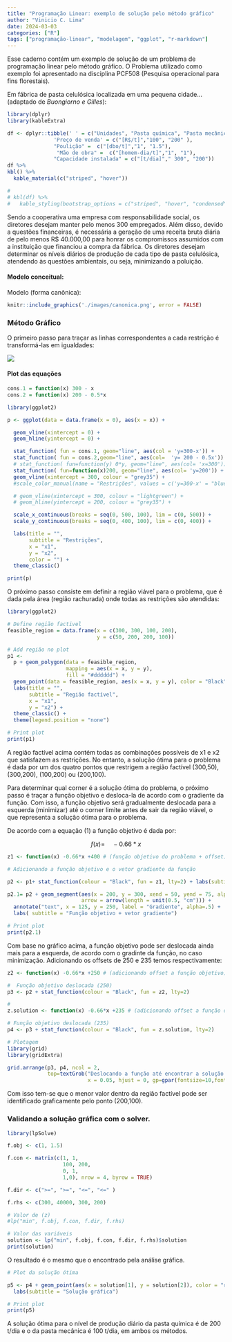 ```yaml
---
title: "Programação Linear: exemplo de solução pelo método gráfico"
author: "Vinicio C. Lima"
date: 2024-03-03
categories: ["R"]
tags: ["programação-linear", "modelagem", "ggplot", "r-markdown"]
---
```


Esse caderno contém um exemplo de solução de um problema de programação linear pelo método gráfico.
O Problema utilizado como exemplo foi apresentado na disciplina PCF508 (Pesquisa operacional para fins florestais).



Em fábrica de pasta celulósica localizada em uma pequena cidade... (adaptado de _Buongiorno e Gilles_): 

```r

library(dplyr)
library(kableExtra)

df <- dplyr::tibble(' ' = c("Unidades", "Pasta química", "Pasta mecânica"), 
               'Preço de venda' = c("[R$/t]","100", "200" ), 
               "Poulição" =  c("[dbo/t]","1", "1.5"),
                "Mão de obra" =  c("[homem-dia/t]","1", "1"),
               "Capacidade instalada" = c("[t/dia]"," 300", "200"))
df %>%
kbl() %>%
  kable_material(c("striped", "hover"))

# 
# kbl(df) %>%
#   kable_styling(bootstrap_options = c("striped", "hover", "condensed"))

```



Sendo a cooperativa uma empresa com responsabilidade social, os diretores desejam manter pelo menos 300 empregados. Além disso, devido a questões financeiras, é necessária a geração de uma receita bruta diária de pelo menos R$ 40.000,00 para honrar os compromissos assumidos com a instituição que financiou a compra da fábrica. Os diretores desejam determinar os níveis diários de produção de cada tipo de pasta celulósica, atendendo às questões ambientais, ou seja, minimizando a poluição.



#### Modelo conceitual:


Modelo (forma canônica):


```r
knitr::include_graphics('./images/canonica.png', error = FALSE)
```

### Método Gráfico

O primeiro passo para traçar as linhas correspondentes a cada restrição é transformá-las em igualdades:

![](images/igualdades_3.png)



#### Plot das equações

```r


cons.1 = function(x) 300 - x
cons.2 = function(x) 200 - 0.5*x

library(ggplot2)

p <- ggplot(data = data.frame(x = 0), aes(x = x)) +

  geom_vline(xintercept = 0) +
  geom_hline(yintercept = 0) +

  stat_function( fun = cons.1, geom="line", aes(col = 'y=300-x')) +
  stat_function( fun = cons.2,geom="line", aes(col=  'y= 200 - 0.5x')) +
  # stat_function( fun=function(y) 0*y, geom="line", aes(col= 'x=300')) +
  stat_function( fun=function(x)200, geom="line", aes(col= 'y=200')) +
  geom_vline(xintercept = 300, colour = "grey35") +
  #scale_color_manual(name = "Restrições", values = c('y=300-x' = "blue", 'y= 200 - 0.5x' = "red", 'y=200' = "lightblue", "x_300" = "grey35")) +

  # geom_vline(xintercept = 300, colour = "lightgreen") +
  # geom_hline(yintercept = 200, colour = "grey35") +

  scale_x_continuous(breaks = seq(0, 500, 100), lim = c(0, 500)) +
  scale_y_continuous(breaks = seq(0, 400, 100), lim = c(0, 400)) +

  labs(title = "",
       subtitle = "Restrições",
       x = "x1",
       y = "x2",
       color = "") +
  theme_classic()

print(p)

```

O próximo passo consiste em definir a região viável para o problema, que é dada pela área (região rachurada) onde todas as restrições são atendidas:

```r

library(ggplot2)

# Define região factivel
feasible_region = data.frame(x = c(300, 300, 100, 200),
                             y = c(50, 200, 200, 100))

# Add região no plot
p1 <-
  p + geom_polygon(data = feasible_region,
                   mapping = aes(x = x, y = y),
                   fill = "#dddddd") +
  geom_point(data = feasible_region, aes(x = x, y = y), color = "Black") +
  labs(title = "",
       subtitle = "Região factível",
       x = "x1",
       y = "x2") +
  theme_classic() +
  theme(legend.position = "none")

# Print plot
print(p1)

```


A região factível acima contém todas as combinações possíveis de x1 e x2 que satisfazem as restrições. No
entanto, a solução ótima para o problema é dada por um dos quatro pontos que restrigem a região factível
(300,50), (300,200), (100,200) ou (200,100).

Para determinar qual corner é a solução ótima do problema, o próximo passo é traçar a função objetivo e
desloca-la de acordo com o gradiente da função. Com isso, a função objetivo será gradualmente deslocada
para a esquerda (minimizar) até o corner limite antes de sair da região viável, o que representa a solução
ótima para o problema.

De acordo com a equação (1) a função objetivo é dada por:


$$f(x)=\quad-0.66*x$$

```r

z1 <- function(x) -0.66*x +400 # (função objetivo do problema + offset)

# Adicionando a função objetivo e o vetor gradiente da função

p2 <- p1+ stat_function(colour = "Black", fun = z1, lty=2) + labs(subtitle = "")

p2.1= p2 + geom_segment(aes(x = 200, y = 300, xend = 50, yend = 75, alpha = .15),
                        arrow = arrow(length = unit(0.5, "cm"))) +
  annotate("text", x = 125, y = 250, label = "Gradiente", alpha=.5) +
  labs( subtitle = "Função objetivo + vetor gradiente")

# Print plot
print(p2.1)

```


Com base no gráfico acima, a função objetivo pode ser deslocada ainda mais para a esquerda, de acordo com o gradinte da função, no caso minimização. Adicionando os offsets de 250 e 235 temos respectivamente:


```r

z2 <- function(x) -0.66*x +250 # (adicionando offset a função objetivo)

#  Função objetivo deslocada (250)
p3 <- p2 + stat_function(colour = "Black", fun = z2, lty=2)

#
z.solution <- function(x) -0.66*x +235 # (adicionando offset a função objetivo)

# Função objetivo deslocada (235)
p4 <- p3 + stat_function(colour = "Black", fun = z.solution, lty=2)

# Plotagem
library(grid)
library(gridExtra)

grid.arrange(p3, p4, ncol = 2,
             top=textGrob("Deslocando a função até encontrar a solução ótima", y=0.5,
                          x = 0.05, hjust = 0, gp=gpar(fontsize=10,font=1)))

```


Com isso tem-se que o menor valor dentro da região factível pode ser identificado graficamente pelo ponto (200,100).


### Validando a solução gráfica com o solver.

```r

library(lpSolve)

f.obj <- c(1, 1.5)

f.con <- matrix(c(1, 1,
                  100, 200,
                  0, 1,
                  1,0), nrow = 4, byrow = TRUE)

f.dir <- c(">=", ">=", "<=", "<=" )

f.rhs <- c(300, 40000, 300, 200)

# Valor de (z)
#lp("min", f.obj, f.con, f.dir, f.rhs)

# Valor das variáveis
solution <- lp("min", f.obj, f.con, f.dir, f.rhs)$solution
print(solution)


```


O resultado é o mesmo que o encontrado pela análise gráfica.

```r

# Plot da solução ótima

p5 <- p4 + geom_point(aes(x = solution[1], y = solution[2]), color = "red", size = 4) +
  labs(subtitle = "Solução gráfica")

# Print plot
print(p5)

```


A solução ótima para o nível de produção diário da pasta química é de 200 t/dia e o da pasta mecânica é 100 t/dia, em ambos os métodos. 



